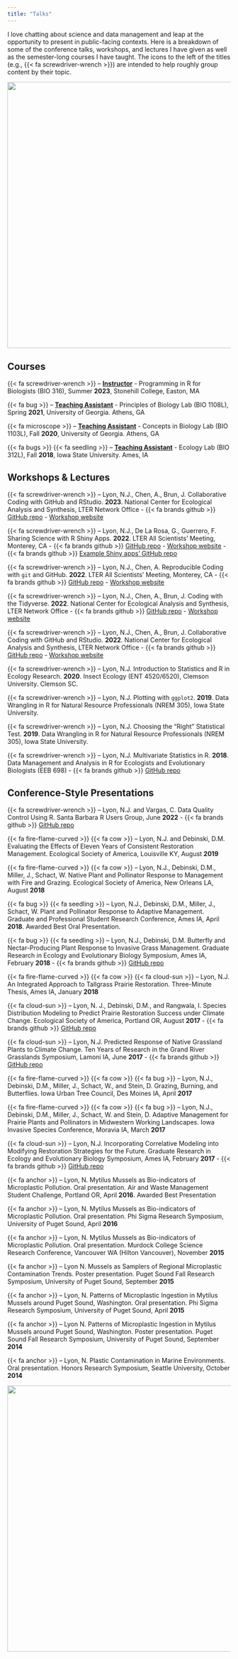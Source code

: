 ```yaml
---
title: "Talks"
---
```


I love chatting about science and data management and leap at the opportunity to present in public-facing contexts. Here is a breakdown of some of the conference talks, workshops, and lectures I have given as well as the semester-long courses I have taught. The icons to the left of the titles (e.g., {{< fa screwdriver-wrench >}}) are intended to help roughly group content by their topic.

![](images/squash_bug_nymph.jpg){width="600" fig-align="center" fig-alt="squash bug nymph"}

## Courses

{{< fa screwdriver-wrench >}} -- **<u>Instructor</u>** - Programming in R for Biologists (BIO 316), Summer **2023**, Stonehill College, Easton, MA

{{< fa bug >}} -- **<u>Teaching Assistant</u>** - Principles of Biology Lab (BIO 1108L), Spring **2021**, University of Georgia. Athens, GA

{{< fa microscope >}} -- **<u>Teaching Assistant</u>** - Concepts in Biology Lab (BIO 1103L), Fall **2020**, University of Georgia. Athens, GA

{{< fa bugs >}} {{< fa seedling >}} -- **<u>Teaching Assistant</u>** - Ecology Lab (BIO 312L), Fall **2018**, Iowa State University. Ames, IA

## Workshops & Lectures

{{< fa screwdriver-wrench >}} -- Lyon, N.J., Chen, A., Brun, J. Collaborative Coding with GitHub and RStudio. **2023**. National Center for Ecological Analysis and Synthesis, LTER Network Office - {{< fa brands github >}} [GitHub repo](https://github.com/NCEAS/scicomp-workshop-collaborative-coding) - [Workshop website](https://nceas.github.io/scicomp-workshop-collaborative-coding/)

{{< fa screwdriver-wrench >}} -- Lyon, N.J., De La Rosa, G., Guerrero, F. Sharing Science with R Shiny Apps. **2022**. LTER All Scientists' Meeting, Monterey, CA - {{< fa brands github >}} [GitHub repo](https://github.com/njlyon0/asm-2022_shiny-workshop) - [Workshop website](https://njlyon0.github.io/asm-2022_shiny-workshop/) - {{< fa brands github >}} [Example Shiny apps' GitHub repo](https://github.com/njlyon0/asm-2022_shiny-workshop-examples)

{{< fa screwdriver-wrench >}} -- Lyon, N.J., Chen, A. Reproducible Coding with `git` and GitHub. **2022**. LTER All Scientists' Meeting, Monterey, CA - {{< fa brands github >}} [GitHub repo](https://github.com/njlyon0/asm-2022_github-workshop) - [Workshop website](https://njlyon0.github.io/asm-2022_github-workshop/)

{{< fa screwdriver-wrench >}} -- Lyon, N.J., Chen, A., Brun, J. Coding with the Tidyverse. **2022**. National Center for Ecological Analysis and Synthesis, LTER Network Office - {{< fa brands github >}} [GitHub repo](https://github.com/NCEAS/scicomp-workshop-tidyverse) - [Workshop website](https://nceas.github.io/scicomp-workshop-tidyverse/)

{{< fa screwdriver-wrench >}} -- Lyon, N.J., Chen, A., Brun, J. Collaborative Coding with GitHub and RStudio. **2022**. National Center for Ecological Analysis and Synthesis, LTER Network Office - {{< fa brands github >}} [GitHub repo](https://github.com/NCEAS/scicomp-workshop-collaborative-coding) - [Workshop website](https://nceas.github.io/scicomp-workshop-collaborative-coding/)

{{< fa screwdriver-wrench >}} -- Lyon, N.J. Introduction to Statistics and R in Ecology Research. **2020**. Insect Ecology (ENT 4520/6520), Clemson University. Clemson SC.

{{< fa screwdriver-wrench >}} -- Lyon, N.J. Plotting with `ggplot2`. **2019**. Data Wrangling in R for Natural Resource Professionals (NREM 305), Iowa State University.

{{< fa screwdriver-wrench >}} -- Lyon, N.J. Choosing the “Right” Statistical Test. **2019**. Data Wrangling in R for Natural Resource Professionals (NREM 305), Iowa State University.

{{< fa screwdriver-wrench >}} -- Lyon, N.J. Multivariate Statistics in R. **2018**. Data Management and Analysis in R for Ecologists and Evolutionary Biologists (EEB 698) - {{< fa brands github >}} [GitHub repo](https://github.com/njlyon0/lyon-tutorial_multivariate-intro)

## Conference-Style Presentations

{{< fa screwdriver-wrench >}} -- Lyon, N.J. and Vargas, C. Data Quality Control Using R. Santa Barbara R Users Group, June **2022** - {{< fa brands github >}} [GitHub repo](https://github.com/njlyon0/collab_vargas-quality-control-talk)

{{< fa fire-flame-curved >}} {{< fa cow >}} -- Lyon, N.J. and Debinski, D.M. Evaluating the Effects of Eleven Years of Consistent Restoration Management. Ecological Society of America, Louisville KY, August **2019**

{{< fa fire-flame-curved >}} {{< fa cow >}} -- Lyon, N.J., Debinski, D.M., Miller, J., Schact, W. Native Plant and Pollinator Response to Management with Fire and Grazing. Ecological Society of America, New Orleans LA, August **2018**

{{< fa bug >}} {{< fa seedling >}} -- Lyon, N.J., Debinski, D.M., Miller, J., Schact, W. Plant and Pollinator Response to Adaptive Management. Graduate and Professional Student Research Conference, Ames IA, April **2018**. Awarded Best Oral Presentation.

{{< fa bug >}} {{< fa seedling >}} -- Lyon, N.J., Debinski, D.M. Butterfly and Nectar-Producing Plant Response to Invasive Grass Management. Graduate Research in Ecology and Evolutionary Biology Symposium, Ames IA, February **2018** - {{< fa brands github >}} [GitHub repo](https://github.com/njlyon0/collab_coon-daubenmire-herbicide)

{{< fa fire-flame-curved >}} {{< fa cow >}} {{< fa cloud-sun >}} -- Lyon, N.J. An Integrated Approach to Tallgrass Prairie Restoration. Three-Minute Thesis, Ames IA, January **2018**

{{< fa cloud-sun >}} -- Lyon, N. J., Debinski, D.M., and Rangwala, I. Species Distribution Modeling to Predict Prairie Restoration Success under Climate Change. Ecological Society of America, Portland OR, August **2017** - {{< fa brands github >}} [GitHub repo](https://github.com/njlyon0/lyon-ms-thesis_sdm)

{{< fa cloud-sun >}} -- Lyon, N.J. Predicted Response of Native Grassland Plants to Climate Change. Ten Years of Research in the Grand River Grasslands Symposium, Lamoni IA, June **2017** - {{< fa brands github >}} [GitHub repo](https://github.com/njlyon0/lyon-ms-thesis_sdm)

{{< fa fire-flame-curved >}} {{< fa cow >}} {{< fa bug >}} -- Lyon, N.J., Debinski, D.M., Miller, J., Schact, W., and Stein, D. Grazing, Burning, and Butterflies. Iowa Urban Tree Council, Des Moines IA, April **2017**

{{< fa fire-flame-curved >}} {{< fa cow >}} {{< fa bug >}} -- Lyon, N.J., Debinski, D.M., Miller, J., Schact, W. and Stein, D. Adaptive Management for Prairie Plants and Pollinators in Midwestern Working Landscapes. Iowa Invasive Species Conference, Moravia IA, March **2017**

{{< fa cloud-sun >}} -- Lyon, N.J. Incorporating Correlative Modeling into Modifying Restoration Strategies for the Future. Graduate Research in Ecology and Evolutionary Biology Symposium, Ames IA, February **2017** - {{< fa brands github >}} [GitHub repo](https://github.com/njlyon0/lyon-ms-thesis_sdm)

{{< fa anchor >}} -- Lyon, N. Mytilus Mussels as Bio-indicators of Microplastic Pollution. Oral presentation. Air and Waste Management Student Challenge, Portland OR, April **2016**. Awarded Best Presentation

{{< fa anchor >}} -- Lyon, N. Mytilus Mussels as Bio-indicators of Microplastic Pollution. Oral presentation. Phi Sigma Research Symposium, University of Puget Sound, April **2016**

{{< fa anchor >}} -- Lyon, N. Mytilus Mussels as Bio-indicators of Microplastic Pollution. Oral presentation. Murdock College Science Research Conference, Vancouver WA (Hilton Vancouver), November **2015**

{{< fa anchor >}} -- Lyon N. Mussels as Samplers of Regional Microplastic Contamination Trends. Poster presentation. Puget Sound Fall Research Symposium, University of Puget Sound, September **2015**

{{< fa anchor >}} -- Lyon, N. Patterns of Microplastic Ingestion in Mytilus Mussels around Puget Sound, Washington. Oral presentation. Phi Sigma Research Symposium, University of Puget Sound, April **2015**

{{< fa anchor >}} -- Lyon N. Patterns of Microplastic Ingestion in Mytilus Mussels around Puget Sound, Washington. Poster presentation. Puget Sound Fall Research Symposium, University of Puget Sound, September **2014**

{{< fa anchor >}} -- Lyon, N. Plastic Contamination in Marine Environments. Oral presentation. Honors Research Symposium, Seattle University, October **2014**

![](images/question_mark.jpg){width="600" fig-align="center" fig-alt="question mark butterfly"}
